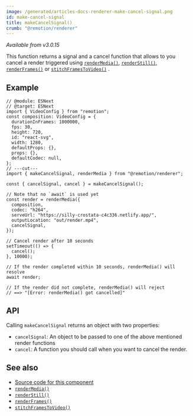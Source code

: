 ```yaml
---
image: /generated/articles-docs-renderer-make-cancel-signal.png
id: make-cancel-signal
title: makeCancelSignal()
crumb: "@remotion/renderer"
---
```


_Available from v3.0.15_

This function returns a signal and a cancel function that allows to you cancel a render triggered using [`renderMedia()`](/docs/renderer/render-media), [`renderStill()`](/docs/renderer/render-still), [`renderFrames()`](/docs/renderer/render-frames) or [`stitchFramesToVideo()`](/docs/renderer/stitch-frames-to-video)
.

## Example

```tsx twoslash
// @module: ESNext
// @target: ESNext
import { VideoConfig } from "remotion";
const composition: VideoConfig = {
  durationInFrames: 1000000,
  fps: 30,
  height: 720,
  id: "react-svg",
  width: 1280,
  defaultProps: {},
  props: {},
  defaultCodec: null,
};
// ---cut---
import { makeCancelSignal, renderMedia } from "@remotion/renderer";

const { cancelSignal, cancel } = makeCancelSignal();

// Note that no `await` is used yet
const render = renderMedia({
  composition,
  codec: "h264",
  serveUrl: "https://silly-crostata-c4c336.netlify.app/",
  outputLocation: "out/render.mp4",
  cancelSignal,
});

// Cancel render after 10 seconds
setTimeout(() => {
  cancel();
}, 10000);

// If the render completed within 10 seconds, renderMedia() will resolve
await render;

// If the render did not complete, renderMedia() will reject
// ==> "[Error: renderMedia() got cancelled]"
```

## API

Calling `makeCancelSignal` returns an object with two properties:

- `cancelSignal`: An object to be passed to one of the above mentioned render functions
- `cancel`: A function you should call when you want to cancel the render.

## See also

- [Source code for this component](https://github.com/remotion-dev/remotion/blob/main/packages/renderer/src/make-cancel-signal.ts)
- [`renderMedia()`](/docs/renderer/render-media)
- [`renderStill()`](/docs/renderer/render-still)
- [`renderFrames()`](/docs/renderer/render-frames)
- [`stitchFramesToVideo()`](/docs/renderer/stitch-frames-to-video)
